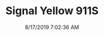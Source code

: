 ---
width: 2000
height: 1333
title: Signal Yellow 911S
description: Signal Yellow 911S Targa headlights
date: 8/17/2019 7:02:36 AM
cameraMake: Sony
cameraModel: ILCE-7M3
lens: 50mm F1.4 DG HSM | Art 018
settingsfStop: f/1.4
settingsISO: ISO 50
settingsShutter: 1/400
settingsFocalLength: 50 mm
---